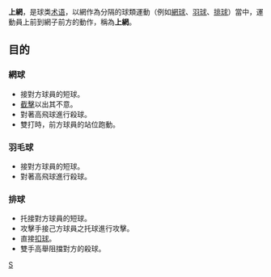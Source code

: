 '''上網'''，是球类[[术语|术语]]，以網作為分隔的球類運動（例如[[網球|網球]]、[[羽球|羽球]]、[[排球|排球]]）當中，運動員上前到網子前方的動作，稱為'''上網'''。

==目的==

===網球===
*接對方球員的短球。
*[[截擊|截擊]]以出其不意。
*對著高飛球進行殺球。
*雙打時，前方球員的站位跑動。

===羽毛球===
*接對方球員的短球。
*對著高飛球進行殺球。

===排球===
*托接對方球員的短球。
*攻擊手接己方球員之托球進行攻擊。
*直接[[扣球|扣球]]。
*雙手高舉阻擋對方的殺球。

[[Category:球類運動|S]]
